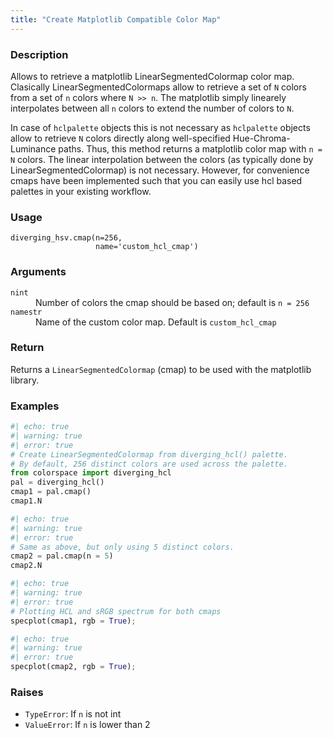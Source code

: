 ```yaml
---
title: "Create Matplotlib Compatible Color Map"
---
```


### Description

Allows to retrieve a matplotlib LinearSegmentedColormap color map.
Clasically LinearSegmentedColormaps allow to retrieve a set of `N`
colors from a set of `n` colors where `N >> n`. The matplotlib
simply linearely interpolates between all `n` colors to extend
the number of colors to `N`.

In case of `hclpalette` objects this is not necessary as
`hclpalette` objects allow to retrieve `N` colors directly
along well-specified Hue-Chroma-Luminance paths. Thus, this method
returns a matplotlib color map with `n = N` colors. The linear 
interpolation between the colors (as typically done by
LinearSegmentedColormap) is not necessary. However, for convenience
cmaps have been implemented such that you can easily use hcl based
palettes in your existing workflow.

### Usage

<pre><code class='language-python'>diverging_hsv.cmap(n=256,<br/>                   name=&#x27;custom_hcl_cmap&#x27;)</code></pre>

### Arguments

<dl class="pyp-list param-list">
  <dt style = "white-space: nowrap; font-family: monospace; vertical-align: top">
   <code id="colorspace.palettes.diverging_hsv.cmap:n">n</code><code class="argument-class">int</code>
  </dt>
 <dd>Number of colors the cmap should be based on; default is `n = 256`</dd>
  <dt style = "white-space: nowrap; font-family: monospace; vertical-align: top">
   <code id="colorspace.palettes.diverging_hsv.cmap:name">name</code><code class="argument-class">str</code>
  </dt>
 <dd>Name of the custom color map. Default is `custom_hcl_cmap`</dd>
</dl>

### Return

Returns a `LinearSegmentedColormap` (cmap) to be used
with the matplotlib library.

### Examples

```python
#| echo: true
#| warning: true
#| error: true
# Create LinearSegmentedColormap from diverging_hcl() palette.
# By default, 256 distinct colors are used across the palette.
from colorspace import diverging_hcl
pal = diverging_hcl()
cmap1 = pal.cmap()
cmap1.N
```

```python
#| echo: true
#| warning: true
#| error: true
# Same as above, but only using 5 distinct colors.
cmap2 = pal.cmap(n = 5)
cmap2.N
```

```python
#| echo: true
#| warning: true
#| error: true
# Plotting HCL and sRGB spectrum for both cmaps
specplot(cmap1, rgb = True);
```

```python
#| echo: true
#| warning: true
#| error: true
specplot(cmap2, rgb = True);
```




### Raises

<ul class="python-raises">
<li><code class="text-warning">TypeError</code>: If `n` is not int
<li><code class="text-warning">ValueError</code>: If `n` is lower than 2
</ul>

